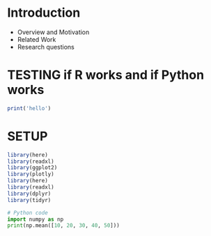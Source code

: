 # Introduction

* Overview and Motivation
* Related Work
* Research questions

# TESTING if R works and if Python works
```r
print('hello')
```
# SETUP
```r
library(here)
library(readxl)
library(ggplot2)
library(plotly)
library(here)
library(readxl)
library(dplyr)
library(tidyr)
```

```python
# Python code
import numpy as np
print(np.mean([10, 20, 30, 40, 50]))
```
